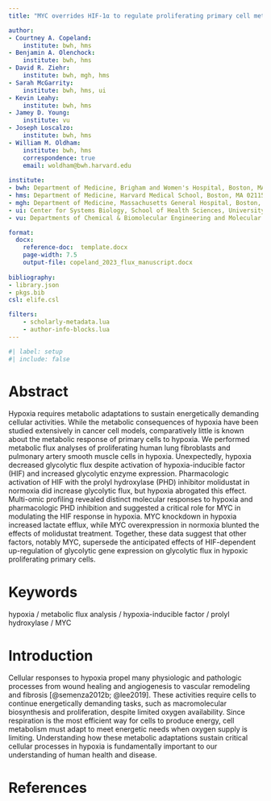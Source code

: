 ```yaml
---
title: "MYC overrides HIF-1α to regulate proliferating primary cell metabolism in hypoxia"

author:
- Courtney A. Copeland: 
    institute: bwh, hms
- Benjamin A. Olenchock: 
    institute: bwh, hms
- David R. Ziehr:
    institute: bwh, mgh, hms
- Sarah McGarrity: 
    institute: bwh, hms, ui
- Kevin Leahy: 
    institute: bwh, hms
- Jamey D. Young: 
    institute: vu
- Joseph Loscalzo: 
    institute: bwh, hms
- William M. Oldham:
    institute: bwh, hms
    correspondence: true
    email: woldham@bwh.harvard.edu
    
institute:
- bwh: Department of Medicine, Brigham and Women's Hospital, Boston, MA 02115, U.S.A.
- hms: Department of Medicine, Harvard Medical School, Boston, MA 02115, U.S.A.
- mgh: Department of Medicine, Massachusetts General Hospital, Boston, MA, 02114 U.S.A.
- ui: Center for Systems Biology, School of Health Sciences, University of Iceland, Reykjavik, Iceland
- vu: Departments of Chemical & Biomolecular Engineering and Molecular Physiology & Biophysics, Vanderbilt University, Nashville, TN 37240, U.S.A.

format:
  docx:
    reference-doc:  template.docx
    page-width: 7.5
    output-file: copeland_2023_flux_manuscript.docx
    
bibliography: 
- library.json
- pkgs.bib
csl: elife.csl

filters:
    - scholarly-metadata.lua
    - author-info-blocks.lua
---
```


```r
#| label: setup
#| include: false


```

\newpage

# Abstract 

Hypoxia requires metabolic adaptations to sustain energetically demanding cellular activities. While the metabolic consequences of hypoxia have been studied extensively in cancer cell models, comparatively little is known about the metabolic response of primary cells to hypoxia. We performed metabolic flux analyses of proliferating human lung fibroblasts and pulmonary artery smooth muscle cells in hypoxia. Unexpectedly, hypoxia decreased glycolytic flux despite activation of hypoxia-inducible factor (HIF) and increased glycolytic enzyme expression. Pharmacologic activation of HIF with the prolyl hydroxylase (PHD) inhibitor molidustat in normoxia did increase glycolytic flux, but hypoxia abrogated this effect. Multi-omic profiling revealed distinct molecular responses to hypoxia and pharmacologic PHD inhibition and suggested a critical role for MYC in modulating the HIF response in hypoxia. MYC knockdown in hypoxia increased lactate efflux, while MYC overexpression in normoxia blunted the effects of molidustat treatment. Together, these data suggest that other factors, notably MYC, supersede the anticipated effects of HIF-dependent up-regulation of glycolytic gene expression on glycolytic flux in hypoxic proliferating primary cells.

# Keywords

hypoxia / metabolic flux analysis / hypoxia-inducible factor / prolyl hydroxylase / MYC

\newpage

# Introduction

Cellular responses to hypoxia propel many physiologic and pathologic processes from wound healing and angiogenesis to vascular remodeling and fibrosis [@semenza2012b; @lee2019]. These activities require cells to continue energetically demanding tasks, such as macromolecular biosynthesis and proliferation, despite limited oxygen availability. Since respiration is the most efficient way for cells to produce energy, cell metabolism must adapt to meet energetic needs when oxygen supply is limiting. Understanding how these metabolic adaptations sustain critical cellular processes in hypoxia is fundamentally important to our understanding of human health and disease. 

\newpage 

# References

::: {#refs}
:::
